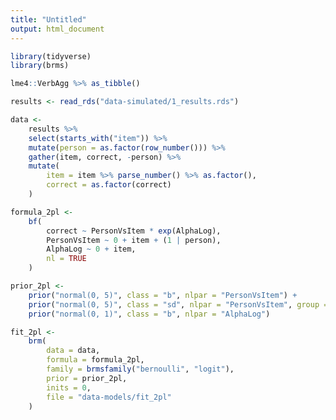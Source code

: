 ```yaml
---
title: "Untitled"
output: html_document
---
```


```r
library(tidyverse)
library(brms)

lme4::VerbAgg %>% as_tibble()

results <- read_rds("data-simulated/1_results.rds")

data <- 
    results %>% 
    select(starts_with("item")) %>% 
    mutate(person = as.factor(row_number())) %>% 
    gather(item, correct, -person) %>% 
    mutate(
        item = item %>% parse_number() %>% as.factor(),
        correct = as.factor(correct)
    )

formula_2pl <- 
    bf(
        correct ~ PersonVsItem * exp(AlphaLog),
        PersonVsItem ~ 0 + item + (1 | person),
        AlphaLog ~ 0 + item,
        nl = TRUE
    )

prior_2pl <- 
    prior("normal(0, 5)", class = "b", nlpar = "PersonVsItem") +
    prior("normal(0, 5)", class = "sd", nlpar = "PersonVsItem", group = "person") +
    prior("normal(0, 1)", class = "b", nlpar = "AlphaLog")

fit_2pl <- 
    brm(
        data = data,
        formula = formula_2pl,
        family = brmsfamily("bernoulli", "logit"),
        prior = prior_2pl,
        inits = 0,
        file = "data-models/fit_2pl"
    )
    
```
